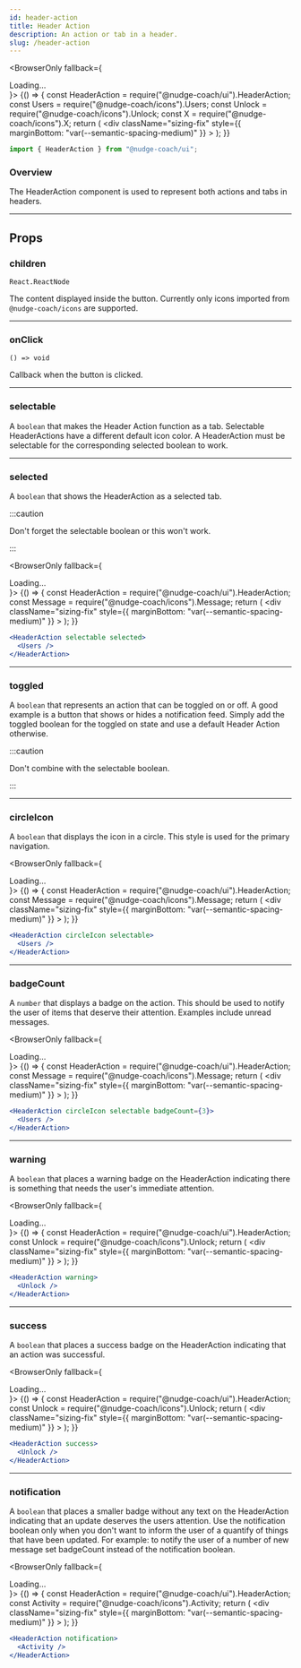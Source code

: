 ```yaml
---
id: header-action
title: Header Action
description: An action or tab in a header.
slug: /header-action
---
```



<BrowserOnly fallback={<div>Loading...</div>}>
  {() => {
    const HeaderAction = require("@nudge-coach/ui").HeaderAction;
    const Users = require("@nudge-coach/icons").Users;
    const Unlock = require("@nudge-coach/icons").Unlock;
    const X = require("@nudge-coach/icons").X;
    return (
      <div
        className="sizing-fix"
        style={{ marginBottom: "var(--semantic-spacing-medium)" }}
      >
        <HeaderAction>
          <X />
        </HeaderAction>
        <HeaderAction circleIcon selectable selected>
          <Users />
        </HeaderAction>
        <HeaderAction circleIcon success>
          <Unlock />
        </HeaderAction>
      </div>
    );
  }}
</BrowserOnly>

```jsx
import { HeaderAction } from "@nudge-coach/ui";
```

### Overview

The HeaderAction component is used to represent both actions and tabs in headers.

---

## Props

### children

`React.ReactNode`

The content displayed inside the button. Currently only icons imported from `@nudge-coach/icons` are supported.

---

### onClick

`() => void`

Callback when the button is clicked.

---

### selectable

A `boolean` that makes the Header Action function as a tab. Selectable HeaderActions have a different default icon color. A HeaderAction must be selectable for the corresponding selected boolean to work.

---

### selected

A `boolean` that shows the HeaderAction as a selected tab.

:::caution

Don't forget the selectable boolean or this won't work.

:::

<BrowserOnly fallback={<div>Loading...</div>}>
  {() => {
    const HeaderAction = require("@nudge-coach/ui").HeaderAction;
    const Message = require("@nudge-coach/icons").Message;
    return (
      <div
        className="sizing-fix"
        style={{ marginBottom: "var(--semantic-spacing-medium)" }}
      >
        <HeaderAction selectable selected>
          <Message />
        </HeaderAction>
      </div>
    );
  }}
</BrowserOnly>

```jsx
<HeaderAction selectable selected>
  <Users />
</HeaderAction>
```

---

### toggled

A `boolean` that represents an action that can be toggled on or off. A good example is a button that shows or hides a notification feed. Simply add the toggled boolean for the toggled on state and use a default Header Action otherwise.

:::caution

Don't combine with the selectable boolean.

:::

---

### circleIcon

A `boolean` that displays the icon in a circle. This style is used for the primary navigation.

<BrowserOnly fallback={<div>Loading...</div>}>
  {() => {
    const HeaderAction = require("@nudge-coach/ui").HeaderAction;
    const Message = require("@nudge-coach/icons").Message;
    return (
      <div
        className="sizing-fix"
        style={{ marginBottom: "var(--semantic-spacing-medium)" }}
      >
        <HeaderAction circleIcon selectable>
          <Message />
        </HeaderAction>
      </div>
    );
  }}
</BrowserOnly>

```jsx
<HeaderAction circleIcon selectable>
  <Users />
</HeaderAction>
```

---

### badgeCount

A `number` that displays a badge on the action. This should be used to notify the user of items that deserve their attention. Examples include unread messages.

<BrowserOnly fallback={<div>Loading...</div>}>
  {() => {
    const HeaderAction = require("@nudge-coach/ui").HeaderAction;
    const Message = require("@nudge-coach/icons").Message;
    return (
      <div
        className="sizing-fix"
        style={{ marginBottom: "var(--semantic-spacing-medium)" }}
      >
        <HeaderAction circleIcon selectable badgeCount={3}>
          <Message />
        </HeaderAction>
      </div>
    );
  }}
</BrowserOnly>

```jsx
<HeaderAction circleIcon selectable badgeCount={3}>
  <Users />
</HeaderAction>
```

---

### warning

A `boolean` that places a warning badge on the HeaderAction indicating there is something that needs the user's immediate attention.

<BrowserOnly fallback={<div>Loading...</div>}>
  {() => {
    const HeaderAction = require("@nudge-coach/ui").HeaderAction;
    const Unlock = require("@nudge-coach/icons").Unlock;
    return (
      <div
        className="sizing-fix"
        style={{ marginBottom: "var(--semantic-spacing-medium)" }}
      >
        <HeaderAction warning>
          <Unlock />
        </HeaderAction>
      </div>
    );
  }}
</BrowserOnly>

```jsx
<HeaderAction warning>
  <Unlock />
</HeaderAction>
```

---

### success

A `boolean` that places a success badge on the HeaderAction indicating that an action was successful.

<BrowserOnly fallback={<div>Loading...</div>}>
  {() => {
    const HeaderAction = require("@nudge-coach/ui").HeaderAction;
    const Unlock = require("@nudge-coach/icons").Unlock;
    return (
      <div
        className="sizing-fix"
        style={{ marginBottom: "var(--semantic-spacing-medium)" }}
      >
        <HeaderAction success>
          <Unlock />
        </HeaderAction>
      </div>
    );
  }}
</BrowserOnly>

```jsx
<HeaderAction success>
  <Unlock />
</HeaderAction>
```

---

### notification

A `boolean` that places a smaller badge without any text on the HeaderAction indicating that an update deserves the users attention. Use the notification boolean only when you don't want to inform the user of a quantify of things that have been updated. For example: to notify the user of a number of new message set badgeCount instead of the notification boolean.

<BrowserOnly fallback={<div>Loading...</div>}>
  {() => {
    const HeaderAction = require("@nudge-coach/ui").HeaderAction;
    const Activity = require("@nudge-coach/icons").Activity;
    return (
      <div
        className="sizing-fix"
        style={{ marginBottom: "var(--semantic-spacing-medium)" }}
      >
        <HeaderAction notification>
          <Activity />
        </HeaderAction>
      </div>
    );
  }}
</BrowserOnly>

```jsx
<HeaderAction notification>
  <Activity />
</HeaderAction>
```
